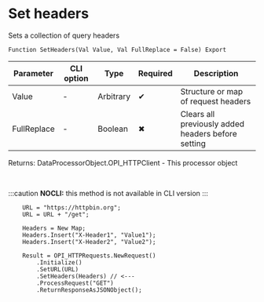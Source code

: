 ﻿---
sidebar_position: 1
description: Set headers  and other functions to work with HTTP-client in the Open Integration Package, a free open-source integration library for 1C:Enterprise 8, OneScript and CLI
keywords: [1C, 1С, 1С:Enterprise, 1С:Enterprise 8.3, API, Integration, Services, Exchange, OneScript, CLI, HTTP-client]
---


# Set headers 
 Sets a collection of query headers



`Function SetHeaders(Val Value, Val FullReplace = False) Export`

  | Parameter | CLI option | Type | Required | Description |
  |-|-|-|-|-|
  | Value | - | Arbitrary | &#x2714; | Structure or map of request headers |
  | FullReplace | - | Boolean | &#x2716; | Clears all previously added headers before setting |

  
  Returns:  DataProcessorObject.OPI_HTTPClient - This processor object

<br/>


:::caution
**NOCLI:** this method is not available in CLI version
:::
<br/>



```bsl title="1C:Enterprise/OneScript code example"
    URL = "https://httpbin.org";
    URL = URL + "/get";

    Headers = New Map;
    Headers.Insert("X-Header1", "Value1");
    Headers.Insert("X-Header2", "Value2");

    Result = OPI_HTTPRequests.NewRequest()
        .Initialize()
        .SetURL(URL)
        .SetHeaders(Headers) // <---
        .ProcessRequest("GET")
        .ReturnResponseAsJSONObject();
```
 




